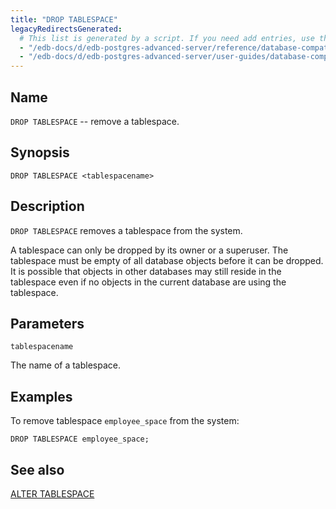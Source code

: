 ```yaml
---
title: "DROP TABLESPACE"
legacyRedirectsGenerated:
  # This list is generated by a script. If you need add entries, use the `legacyRedirects` key.
  - "/edb-docs/d/edb-postgres-advanced-server/reference/database-compatibility-for-oracle-developers-reference-guide/9.6/Database_Compatibility_for_Oracle_Developers_Reference_Guide.1.072.html"
  - "/edb-docs/d/edb-postgres-advanced-server/user-guides/database-compatibility-for-oracle-developers-guide/9.5/Database_Compatibility_for_Oracle_Developers_Guide.1.098.html"
---
```


<div id="drop_tablespace" class="registered_link"></div>

## Name

`DROP TABLESPACE` -- remove a tablespace.

## Synopsis

```text
DROP TABLESPACE <tablespacename>
```

## Description

`DROP TABLESPACE` removes a tablespace from the system.

A tablespace can only be dropped by its owner or a superuser. The tablespace must be empty of all database objects before it can be dropped. It is possible that objects in other databases may still reside in the tablespace even if no objects in the current database are using the tablespace.

## Parameters

`tablespacename`

 The name of a tablespace.

## Examples

To remove tablespace `employee_space` from the system:

```text
DROP TABLESPACE employee_space;
```

## See also

[ALTER TABLESPACE](14_alter_tablespace/#alter_tablespace)
